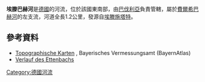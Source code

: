 {{No footnotes|time=2020-12-06T02:54:03+00:00}}
{{Coord|49.08029|N|11.05745|E|display=title}}

'''埃滕巴赫河'''是[[德國|德國]]的河流，位於該國東南部，由[[巴伐利亞|巴伐利亞]]負責管轄，屬於[[費爾希巴赫河|費爾希巴赫河]]的左支流，河道全長1.2公里，發源自[[埃滕施塔特|埃滕施塔特]]。

==參考資料==
* [http://geoportal.bayern.de/bayernatlas/?x=2RgYT2iGt9hGht0RHc3xiDib3o8*xpn8asNoYyKBuMIutXVD2S2N6b29IcYLbSYqSACNyfbOxMkZNucFaBtGHUOuuEbuVZGy9wDE9J*h3ag&X=5437989.56&Y=4431733.30&zoom=11&lang=de&topic=ba&bgLayer=tk&catalogNodes=122 Topographische Karten] {{Wayback|url=http://geoportal.bayern.de/bayernatlas/?x=2RgYT2iGt9hGht0RHc3xiDib3o8*xpn8asNoYyKBuMIutXVD2S2N6b29IcYLbSYqSACNyfbOxMkZNucFaBtGHUOuuEbuVZGy9wDE9J*h3ag&X=5437989.56&Y=4431733.30&zoom=11&lang=de&topic=ba&bgLayer=tk&catalogNodes=122 |date=20160304093037 }}, Bayerisches Vermessungsamt (BayernAtlas)
* [http://geoportal.bayern.de/bayernatlas/?x=2RgYT2iGt9hGht0RHc3xiDib3o8*xpn8asNoYyKBuMIutXVD2S2N6b29IcYLbSYqSACNyfbOxMkZNucFaBtGHUOuuEbuVZGy9wDE9J*h3ag&X=5437989.56&Y=4431733.30&zoom=11&lang=de&topic=ba&bgLayer=tk&catalogNodes=122 Verlauf des Ettenbachs] {{Wayback|url=http://geoportal.bayern.de/bayernatlas/?x=2RgYT2iGt9hGht0RHc3xiDib3o8*xpn8asNoYyKBuMIutXVD2S2N6b29IcYLbSYqSACNyfbOxMkZNucFaBtGHUOuuEbuVZGy9wDE9J*h3ag&X=5437989.56&Y=4431733.30&zoom=11&lang=de&topic=ba&bgLayer=tk&catalogNodes=122 |date=20160304093037 }}

{{Germany-geo-stub}}
[[Category:德國河流|Category:德國河流]]